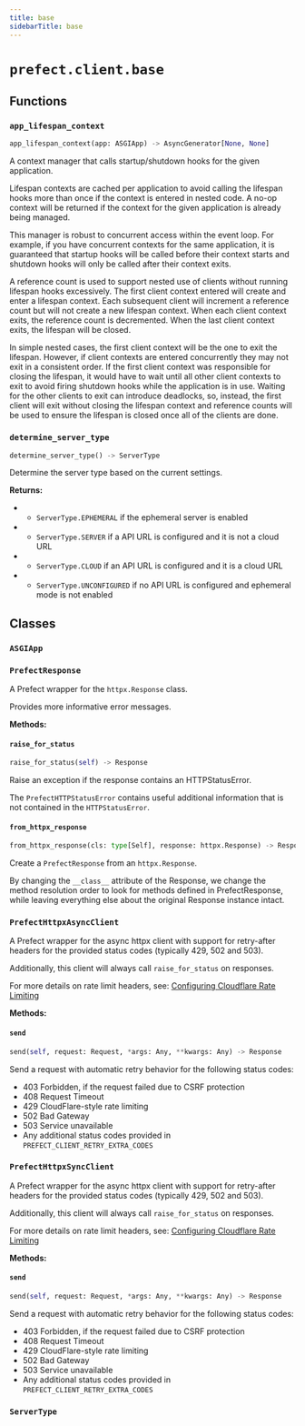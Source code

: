 ```yaml
---
title: base
sidebarTitle: base
---
```


# `prefect.client.base`

## Functions

### `app_lifespan_context` <sup><a href="https://github.com/prefecthq/prefect/blob/main/src/prefect/client/base.py#L63" target="_blank"><Icon icon="github" style="width: 14px; height: 14px;" /></a></sup>

```python
app_lifespan_context(app: ASGIApp) -> AsyncGenerator[None, None]
```


A context manager that calls startup/shutdown hooks for the given application.

Lifespan contexts are cached per application to avoid calling the lifespan hooks
more than once if the context is entered in nested code. A no-op context will be
returned if the context for the given application is already being managed.

This manager is robust to concurrent access within the event loop. For example,
if you have concurrent contexts for the same application, it is guaranteed that
startup hooks will be called before their context starts and shutdown hooks will
only be called after their context exits.

A reference count is used to support nested use of clients without running
lifespan hooks excessively. The first client context entered will create and enter
a lifespan context. Each subsequent client will increment a reference count but will
not create a new lifespan context. When each client context exits, the reference
count is decremented. When the last client context exits, the lifespan will be
closed.

In simple nested cases, the first client context will be the one to exit the
lifespan. However, if client contexts are entered concurrently they may not exit
in a consistent order. If the first client context was responsible for closing
the lifespan, it would have to wait until all other client contexts to exit to
avoid firing shutdown hooks while the application is in use. Waiting for the other
clients to exit can introduce deadlocks, so, instead, the first client will exit
without closing the lifespan context and reference counts will be used to ensure
the lifespan is closed once all of the clients are done.


### `determine_server_type` <sup><a href="https://github.com/prefecthq/prefect/blob/main/src/prefect/client/base.py#L672" target="_blank"><Icon icon="github" style="width: 14px; height: 14px;" /></a></sup>

```python
determine_server_type() -> ServerType
```


Determine the server type based on the current settings.

**Returns:**
- - `ServerType.EPHEMERAL` if the ephemeral server is enabled
- - `ServerType.SERVER` if a API URL is configured and it is not a cloud URL
- - `ServerType.CLOUD` if an API URL is configured and it is a cloud URL
- - `ServerType.UNCONFIGURED` if no API URL is configured and ephemeral mode is
not enabled


## Classes

### `ASGIApp` <sup><a href="https://github.com/prefecthq/prefect/blob/main/src/prefect/client/base.py#L58" target="_blank"><Icon icon="github" style="width: 14px; height: 14px;" /></a></sup>

### `PrefectResponse` <sup><a href="https://github.com/prefecthq/prefect/blob/main/src/prefect/client/base.py#L146" target="_blank"><Icon icon="github" style="width: 14px; height: 14px;" /></a></sup>


A Prefect wrapper for the `httpx.Response` class.

Provides more informative error messages.


**Methods:**

#### `raise_for_status` <sup><a href="https://github.com/prefecthq/prefect/blob/main/src/prefect/client/base.py#L153" target="_blank"><Icon icon="github" style="width: 14px; height: 14px;" /></a></sup>

```python
raise_for_status(self) -> Response
```

Raise an exception if the response contains an HTTPStatusError.

The `PrefectHTTPStatusError` contains useful additional information that
is not contained in the `HTTPStatusError`.


#### `from_httpx_response` <sup><a href="https://github.com/prefecthq/prefect/blob/main/src/prefect/client/base.py#L166" target="_blank"><Icon icon="github" style="width: 14px; height: 14px;" /></a></sup>

```python
from_httpx_response(cls: type[Self], response: httpx.Response) -> Response
```

Create a `PrefectResponse` from an `httpx.Response`.

By changing the `__class__` attribute of the Response, we change the method
resolution order to look for methods defined in PrefectResponse, while leaving
everything else about the original Response instance intact.


### `PrefectHttpxAsyncClient` <sup><a href="https://github.com/prefecthq/prefect/blob/main/src/prefect/client/base.py#L179" target="_blank"><Icon icon="github" style="width: 14px; height: 14px;" /></a></sup>


A Prefect wrapper for the async httpx client with support for retry-after headers
for the provided status codes (typically 429, 502 and 503).

Additionally, this client will always call `raise_for_status` on responses.

For more details on rate limit headers, see:
[Configuring Cloudflare Rate Limiting](https://support.cloudflare.com/hc/en-us/articles/115001635128-Configuring-Rate-Limiting-from-UI)


**Methods:**

#### `send` <sup><a href="https://github.com/prefecthq/prefect/blob/main/src/prefect/client/base.py#L335" target="_blank"><Icon icon="github" style="width: 14px; height: 14px;" /></a></sup>

```python
send(self, request: Request, *args: Any, **kwargs: Any) -> Response
```

Send a request with automatic retry behavior for the following status codes:

- 403 Forbidden, if the request failed due to CSRF protection
- 408 Request Timeout
- 429 CloudFlare-style rate limiting
- 502 Bad Gateway
- 503 Service unavailable
- Any additional status codes provided in `PREFECT_CLIENT_RETRY_EXTRA_CODES`


### `PrefectHttpxSyncClient` <sup><a href="https://github.com/prefecthq/prefect/blob/main/src/prefect/client/base.py#L422" target="_blank"><Icon icon="github" style="width: 14px; height: 14px;" /></a></sup>


A Prefect wrapper for the async httpx client with support for retry-after headers
for the provided status codes (typically 429, 502 and 503).

Additionally, this client will always call `raise_for_status` on responses.

For more details on rate limit headers, see:
[Configuring Cloudflare Rate Limiting](https://support.cloudflare.com/hc/en-us/articles/115001635128-Configuring-Rate-Limiting-from-UI)


**Methods:**

#### `send` <sup><a href="https://github.com/prefecthq/prefect/blob/main/src/prefect/client/base.py#L578" target="_blank"><Icon icon="github" style="width: 14px; height: 14px;" /></a></sup>

```python
send(self, request: Request, *args: Any, **kwargs: Any) -> Response
```

Send a request with automatic retry behavior for the following status codes:

- 403 Forbidden, if the request failed due to CSRF protection
- 408 Request Timeout
- 429 CloudFlare-style rate limiting
- 502 Bad Gateway
- 503 Service unavailable
- Any additional status codes provided in `PREFECT_CLIENT_RETRY_EXTRA_CODES`


### `ServerType` <sup><a href="https://github.com/prefecthq/prefect/blob/main/src/prefect/client/base.py#L665" target="_blank"><Icon icon="github" style="width: 14px; height: 14px;" /></a></sup>
